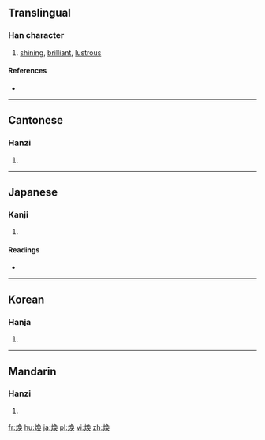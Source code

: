 {{also|烉|焕}}
==Translingual==

===Han character===
{{Han char|rn=86|rad=火|as=09|sn=13|four=9783<sub>4</sub>|canj=火弓月大 (FNBK)}}

# [[shining]], [[brilliant]], [[lustrous]]

====References====
* {{Han ref|kx=0677.330|dkj=19224|dj=1089.010|hdz=32219.051|uh=7165|ud=29029|bh=B7D8|bd=47064}}

----

==Cantonese==

===Hanzi===
{{yue-hanzi|jyut=|y=wun6|sim=焕}}

# {{defn|lang=yue|sort=火09}}

----

==Japanese==

===Kanji===
{{ja-kanji|grade=|rs=火09}}

# {{defn|lang=ja|sort=火09}}

====Readings====
* {{ja-readings|on=[[かん]] (kan)|kun=[[あきらか]] (akiraka)}}

----

==Korean==

===Hanja===
{{ko-hanja|hangeul=환|eumhun=|rv=hwan|mr=hwan|y=hwan}}

# {{defn|lang=ko|sort=火09}}

----

==Mandarin==

===Hanzi===
{{cmn-hanzi|sim=焕|pin=[[huàn]] ([[huan4]])|wg=huan<sup>4</sup>}}

# {{defn|lang=cmn|sort=火09}}

[[fr:煥]]
[[hu:煥]]
[[ja:煥]]
[[pl:煥]]
[[vi:煥]]
[[zh:煥]]